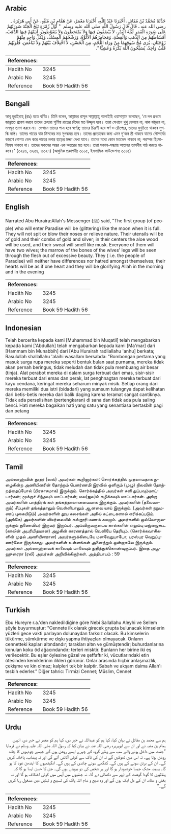 ## Arabic


<div dir="rtl" lang="ar" style={{fontSize:'larger',backgroundColor:'#f8f9fa',padding:20}}>
حَدَّثَنَا مُحَمَّدُ بْنُ مُقَاتِلٍ، أَخْبَرَنَا عَبْدُ اللَّهِ، أَخْبَرَنَا مَعْمَرٌ، عَنْ هَمَّامِ بْنِ مُنَبِّهٍ، عَنْ أَبِي هُرَيْرَةَ ـ رضى الله عنه ـ قَالَ قَالَ رَسُولُ اللَّهِ صلى الله عليه وسلم ‏ "‏ أَوَّلُ زُمْرَةٍ تَلِجُ الْجَنَّةَ صُورَتُهُمْ عَلَى صُورَةِ الْقَمَرِ لَيْلَةَ الْبَدْرِ، لاَ يَبْصُقُونَ فِيهَا وَلاَ يَمْتَخِطُونَ وَلاَ يَتَغَوَّطُونَ، آنِيَتُهُمْ فِيهَا الذَّهَبُ، أَمْشَاطُهُمْ مِنَ الذَّهَبِ وَالْفِضَّةِ، وَمَجَامِرُهُمُ الأَلُوَّةُ، وَرَشْحُهُمُ الْمِسْكُ، وَلِكُلِّ وَاحِدٍ مِنْهُمْ زَوْجَتَانِ، يُرَى مُخُّ سُوقِهِمَا مِنْ وَرَاءِ اللَّحْمِ، مِنَ الْحُسْنِ، لاَ اخْتِلاَفَ بَيْنَهُمْ وَلاَ تَبَاغُضَ، قُلُوبُهُمْ قَلْبٌ وَاحِدٌ، يُسَبِّحُونَ اللَّهَ بُكْرَةً وَعَشِيًّا ‏"‏‏.‏
</div>
<div style={{backgroundColor:'#f8f9fa',padding:20, marginBottom: 10}}><table> <thead> <tr> <th>References:</th> <th></th> </tr> </thead> <tbody><tr><td>Hadith No</td><td>3245</td></tr><tr><td>Arabic No</td><td>3245</td></tr><tr><td>Reference</td><td>Book 59 Hadith 56</td></tr></tbody></table></div>

## Bengali


<div dir="ltr" lang="bn" style={{fontSize:'larger',backgroundColor:'#f8f9fa',padding:20}}>
আবূ হুরাইরাহ্ (রাঃ) হতে বর্ণিত। তিনি বলেন, আল্লাহর রাসূল সাল্লাল্লাহু আলাইহি ওয়াসাল্লাম বলেছেন, ‘যে দল প্রথমে জান্নাতে প্রবেশ করবে তাদের চেহারা পূর্ণিমা রাতের চাঁদের মত উজ্জ্বল হবে। তারা সেখানে থুথু ফেলবে না, নাক ঝাড়বে না, মলমূত্র ত্যাগ করবে না। সেখানে তাদের পাত্র হবে স্বর্ণের; তাদের চিরুণী হবে স্বর্ণ ও রৌপ্যের, তাদের ধুনুচিতে থাকবে সুগন্ধি কাষ্ঠ। তাদের গায়ের ঘাম মিসকের মত সুগন্ধময় হবে। তাদের প্রত্যেকের জন্য এমন দু’জন স্ত্রী থাকবে যাদের সৌন্দর্যের কারণে গোশত ভেদ করে পায়ের নলার হাড়ের মজ্জা দেখা যাবে। তাদের মধ্যে কোন মতভেদ থাকবে না; পরস্পর হিংসা-বিদ্বেষ থাকবে না। তাদের সকলের অন্তর এক অন্তরের মত হবে। তারা সকাল-সন্ধ্যায় আল্লাহর তাসবীহ পাঠ করতে থাকবে।’ (৩২৪৬, ৩২৫৪, ৩৩২৭) (আধুনিক প্রকাশনীঃ ৩০০৫, ইসলামিক ফাউন্ডেশনঃ ৩০১৫)
</div>
<div style={{backgroundColor:'#f8f9fa',padding:20, marginBottom: 10}}><table> <thead> <tr> <th>References:</th> <th></th> </tr> </thead> <tbody><tr><td>Hadith No</td><td>3245</td></tr><tr><td>Arabic No</td><td>3245</td></tr><tr><td>Reference</td><td>Book 59 Hadith 56</td></tr></tbody></table></div>

## English


<div dir="ltr" lang="en" style={{fontSize:'larger',backgroundColor:'#f8f9fa',padding:20}}>
Narrated Abu Huraira:Allah's Messenger (ﷺ) said, "The first group (of people) who will enter Paradise will be (glittering) like the moon when it is full. They will not spit or blow their noses or relieve nature. Their utensils will be of gold and their combs of gold and silver; in their centers the aloe wood will be used, and their sweat will smell like musk. Everyone of them will have two wives; the marrow of the bones of the wives' legs will be seen through the flesh out of excessive beauty. They ( i.e. the people of Paradise) will neither have differences nor hatred amongst themselves; their hearts will be as if one heart and they will be glorifying Allah in the morning and in the evening
</div>
<div style={{backgroundColor:'#f8f9fa',padding:20, marginBottom: 10}}><table> <thead> <tr> <th>References:</th> <th></th> </tr> </thead> <tbody><tr><td>Hadith No</td><td>3245</td></tr><tr><td>Arabic No</td><td>3245</td></tr><tr><td>Reference</td><td>Book 59 Hadith 56</td></tr></tbody></table></div>

## Indonesian


<div dir="ltr" lang="id" style={{fontSize:'larger',backgroundColor:'#f8f9fa',padding:20}}>
Telah bercerita kepada kami [Muhammad bin Muqatil] telah mengabarkan kepada kami ['Abdullah] telah mengabarkan kepada kami [Ma'mar] dari [Hammam bin Munabbih] dari [Abu Hurairah radliallahu 'anhu] berkata; Rasulullah shallallahu 'alaihi wasallam bersabda: "Rombongan pertama yang masuk surga rupa mereka seperti bentuk bulan saat purnama, mereka tidak akan pernah beringus, tidak meludah dan tidak pula membuang air besar (tinja). Alat perabot mereka di dalam surga terbuat dari emas, sisir-sisir mereka terbuat dari emas dan perak, lat penghnagtan mereka terbuat dari kayu cendana, keringat mereka seharum minyak misik. Setiap orang dari mereka memiliki dua istri (bidadari) yang sumsum tulangnya dapat kelihatan dari betis-betis mereka dari balik daging karena teramat sangat cantiknya. Tidak ada perselisihan (pertengkaran) di sana dan tidak ada pula saling benci. Hati mereka bagaikan hati yang satu yang senantiasa bertasbih pagi dan petang
</div>
<div style={{backgroundColor:'#f8f9fa',padding:20, marginBottom: 10}}><table> <thead> <tr> <th>References:</th> <th></th> </tr> </thead> <tbody><tr><td>Hadith No</td><td>3245</td></tr><tr><td>Arabic No</td><td>3245</td></tr><tr><td>Reference</td><td>Book 59 Hadith 56</td></tr></tbody></table></div>

## Tamil


<div dir="ltr" lang="ta" style={{fontSize:'larger',backgroundColor:'#f8f9fa',padding:20}}>
அல்லாஹ்வின் தூதர் (ஸல்) அவர்கள் கூறினார்கள்: சொர்க்கத்தில் முதலாவதாக நுழைகின்ற அணியினரின் தோற்றம் பௌர்ணமி இரவில் ஒளிரும் (முழு) நிலவின் தோற்றத்தைப்போல் (பிரகாசமாக) இருக்கும். சொர்க்கத்தில் அவர்கள் சளி துப்பவும்மாட்டார்கள்; மூக்குச் சிந்தவும் மாட்டார்கள்; மல(ஜல)ம் கழிக்கவும் மாட்டார்கள். அங்கு அவர்களின் பாத்திரங் கள் தங்கத்தாலானவையாக இருக்கும். அவர்களின் (தலைவாரும்) சீப்புகள் தங்கத்தாலும் வெள்ளியாலும் ஆனவை யாய் இருக்கும். (அவர்கள் நறுமணப் புகையிடும்) அவர்களின் தூப கலசங்கள் அகில் கட்டைகளால் எரிக்கப்படும். (அங்கே) அவர்களின் வியர்வையில் கஸ்தூரி மணம் கமழும். அவர்களில் ஒவ்வொருவருக்கும் துணைவியர் இருவர் இருப்பர். அவ்விருவருடைய கால்களின் எலும்பு மஜ்ஜைகூட (காலின் அபரிமிதமான) அழகின் காரணத்தால் வெளியே தெரியும். (சொர்க்கவாசிகளின் முதல் அணியினரான) அவர்களுக்கிடையே மனவேறுபாடோ, பரஸ்பர வெறுப்புணர்வோ இருக்காது. அவர்களின் உள்ளங்கள் அனைத்தும் ஒன்றாகவே இருக்கும். அவர்கள் அல்லாஹ்வைக் காலையும் மாலையும் துதித்துக்கொண்டிருப்பர். இதை அபூஹுரைரா (ரலி) அவர்கள் அறிவிக்கிறார்கள். அத்தியாயம் : 59
</div>
<div style={{backgroundColor:'#f8f9fa',padding:20, marginBottom: 10}}><table> <thead> <tr> <th>References:</th> <th></th> </tr> </thead> <tbody><tr><td>Hadith No</td><td>3245</td></tr><tr><td>Arabic No</td><td>3245</td></tr><tr><td>Reference</td><td>Book 59 Hadith 56</td></tr></tbody></table></div>

## Turkish


<div dir="ltr" lang="tr" style={{fontSize:'larger',backgroundColor:'#f8f9fa',padding:20}}>
Ebu Hureyre r.a.'den nakledildiğine göre Nebi Sallallahu Aleyhi ve Sellem şöyle buyurmuştur: "Cennete ilk olarak girecek grupta bulunacak kimselerin yüzleri gece vakti parlayan dolunaydan farksız olacak. Bu kimselerin tükürme, sümkürme ve dışkı yapma ihtiyaçları olmayacak. Onların cennetteki kapları altındandır; tarakları altın ve gümüştendir; buhurdanlarına konulan koku öd ağacındandır; terleri misktir. Bunların her birine iki eş verilecektir. Bu eşler öylesine güzel ve şeffaftır ki, vücutlarındaki etin ötesinden kemiklerinin ilikleri görünür. Onlar arasında hiçbir anlaşmazlık, çekişme ve kin olmaz; kalpleri tek bir kalptir. Sabah ve akşam daima Allah'ı tesbih ederler." Diğer tahric: Tirmizi Cennet; Müslim, Cennet
</div>
<div style={{backgroundColor:'#f8f9fa',padding:20, marginBottom: 10}}><table> <thead> <tr> <th>References:</th> <th></th> </tr> </thead> <tbody><tr><td>Hadith No</td><td>3245</td></tr><tr><td>Arabic No</td><td>3245</td></tr><tr><td>Reference</td><td>Book 59 Hadith 56</td></tr></tbody></table></div>

## Urdu


<div dir="rtl" lang="ur" style={{fontSize:'larger',backgroundColor:'#f8f9fa',padding:20}}>
ہم سے محمد بن مقاتل نے بیان کیا، کہا ہم کو عبداللہ نے خبر دی، کہا ہم کو معمر نے خبر دی، انہیں ہمام بن منبہ نے اور ان سے ابوہریرہ رضی اللہ عنہ نے بیان کیا کہ رسول اللہ صلی اللہ علیہ وسلم نے فرمایا ”جنت میں داخل ہونے والے سب سے پہلے گروہ کے چہرے ایسے روشن ہوں گے جیسے چودہویں کا چاند روشن ہوتا ہے۔ نہ اس میں تھوکیں گے نہ ان کی ناک سے کوئی آلائش آئے گی اور نہ پیشاب، پاخانہ کریں گے۔ ان کے برتن سونے کے ہوں گے۔ کنگھے سونے چاندی کے ہوں گے۔ انگیٹھیوں کا ایندھن عود کا ہو گا۔ پسینہ مشک جیسا خوشبودار ہو گا اور ہر شخص کی دو بیویاں ہوں گی۔ جن کا حسن ایسا ہو گا کہ پنڈلیوں کا گودا گوشت کے اوپر سے دکھائی دے گا۔ نہ جنتیوں میں آپس میں کوئی اختلاف ہو گا اور نہ بغض و عناد، ان کے دل ایک ہوں گے اور وہ صبح و شام اللہ پاک کی تسبیح و تہلیل میں مشغول رہا کریں گے۔“
</div>
<div style={{backgroundColor:'#f8f9fa',padding:20, marginBottom: 10}}><table> <thead> <tr> <th>References:</th> <th></th> </tr> </thead> <tbody><tr><td>Hadith No</td><td>3245</td></tr><tr><td>Arabic No</td><td>3245</td></tr><tr><td>Reference</td><td>Book 59 Hadith 56</td></tr></tbody></table></div>